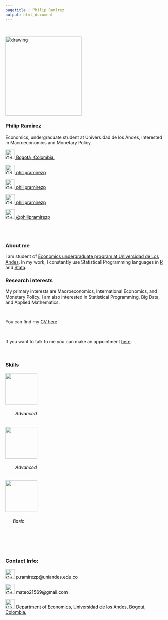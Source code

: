 ```yaml
---
pagetitle : Philip Ramírez
output: html_document
---
```

<br> <!--- Agrega lineas en blanco --->

<!------------- Panel de la izquierda ------------->
<div class="col-sm-4">

<!-- Foto completa -->
<img src="./images/profile1.png" class="center" alt="drawing" width="240" height="250xº"/>

### Philip Ramírez
Economics, undergraduate student at Universidad de los Andes, interested in Macroeconomics and Monetary Policy.

<!-- Location -->
<a href="https://www.google.com/maps/place/Bogotá/@4.6486259,-74.2478944,11z/data=!3m1!4b1!4m5!3m4!1s0x8e3f9bfd2da6cb29:0x239d635520a33914!8m2!3d4.7109886!4d-74.072092" style="color:black;"> <img alt="Qries" src="./images/location.png" width=30" height="30">  Bogotá, Colombia.</a>

<!-- GitHub -->
<a href="https://github.com/philipramirezp" style="color:black;"> <img alt="Qries" src="./images/github.png" width=30" height="30">  philipramirezp</a>

<!-- Instagram -->
<a href="https://www.instagram.com/philipramirezp/" style="color:black;"> <img alt="Qries" src="./images/instagram.png" width=30" height="30">  philipramirezp</a>

<!-- LinkedIn -->
<a href="https://www.linkedin.com/in/philipramirezp/" style="color:black;"> <img alt="Qries" src="./images/linkedin.png" width=30" height="30">  philipramirezp</a>

<!-- Twitter -->
 <a href="https://twitter.com/philipramirezp" style="color:black;"> <img alt="Qries" src="./images/twitter.jpeg" width=30" height="30">  @philipramirezp</a> 

</div>
<!------------- Fin panel de la izquierda ------------->


<!------------- Panel de la derecha ------------->
<div class="col-sm-8">

<br>  </br> <!--- Agrega lineas en blanco --->

### About me

I am student of [Economics undergraduate program at Universidad de Los Andes](https://economia.uniandes.edu.co/programas/pregrado-en-economia). In my work, I constantly use Statistical Programming languages in [R](https://www.r-project.org/) and [Stata](https://www.stata.com/).

### Research interests
My primary interests are Macroeconomics, International Economics, and Monetary Policy. I am also interested in Statistical Programming, Big Data, and Applied Mathematics.

<br>

You can find my [CV here](https://philipramirezp.github.io/cv/CV_PhilipRamirez.pdf)

<br>

If you want to talk to me you can make an appointment [here](https://calendly.com/philipramirezp).

<br>

### Skills
<p>  </p>

<div class="row featurette">
 
 <!--- Logo R --->
 <div class="col-12 col-sm-4">
   <div class="featurette-icon"><img align=center src="./images/Rlogo.png" width=100" height="100"></div>
   <h6 align=left style="color:black;"> &#160; &#160; &#160; &#160; Advanced </h6>
 </div>
 
 <!--- Logo Stata --->
 <div class="col-12 col-sm-4">
   <div class="featurette-icon"><img align=center src="./images/stata-logo.png" width=100" height="100"></div>
   <h6 align=left style="color:black;"> &#160; &#160; &#160; &#160; Advanced </h6>
 </div>

  <!--- Logo Python --->
 <div class="col-12 col-sm-4">
   <div class="featurette-icon"><img src="./images/Python-logo.png" width=100" height="100"></div>
   <h6 align=left style="color:black;"> &#160; &#160; &#160; Basic </h6>
 </div>
 

</div>
<br>
<br>
<br>

### Contact Info:
<!-- Correo -->
<p style="color:black"><img alt="Qries" src="./images/correo.png" width=30" height="30"> p.ramirezp@uniandes.edu.co </img></p>

<!-- Correo -->
<p style="color:black"><img alt="Qries" src="./images/correo.png" width=30" height="30"> mateo21569@gmail.com </img></p>

<!-- Location -->
<a href="https://www.google.com/maps/place/Universidad+de+los+Andes/@4.6014634,-74.0683221,17z/data=!3m1!4b1!4m5!3m4!1s0x8e3f99a4a124b335:0x8e9f4683d1db9cb!8m2!3d4.6014581!4d-74.0661334" style="color:black;"> <img alt="Qries" src="./images/location.png" width=30" height="30">  Department of Economics, Universidad de los Andes, Bogotá, Colombia.</a>

<!-- Tel -->
<!-- <img alt="Qries" src="./images/tel.png" width=30" height="30"> (+571) 3394949 Ext: 2430 </img> -->

</div> <!--- FIn del panel de la derecha --->

